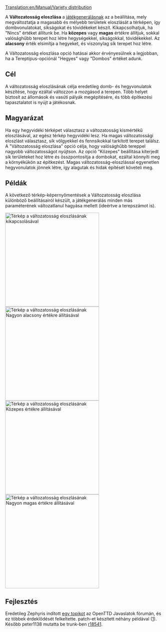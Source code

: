 [[Translation:en/Manual/Variety distribution]]


A '''Változatosság eloszlása''' a [[hu/Manual/Új játék|játékgenerálásnak]] az a beállítása, mely megváltoztatja a magasabb és mélyebb területek eloszlását a térképen, így dombvonulatokat, síkságokat és tóvidékeket készít. Kikapcsolhatjuk, ha "Nincs" értéket állítunk be. Ha '''közepes''' vagy '''magas''' értékre állítjuk, sokkal valósághűbb terepet hoz létre hegységekkel, síkságokkal, tóvidékekkel. Az '''alacsony''' érték elsimítja a hegyeket, és viszonylag sík terepet hoz létre.

A Változatosság eloszlása opció hatásai akkor érvényesülnek a legjobban, ha a Tereptípus-opciónál "Hegyes" vagy "Dombos" értéket adunk.

{{hu/Programjellemző|1.0}}

== Cél ==
A változatosság eloszlásának célja eredetileg domb- és hegyvonulatok készítése, hogy ezáltal változzon a mozgásod a terepen. Több helyet biztosít az állomások és vasúti pályák megépítésére, és több építkezési tapasztalatot is nyújt a játékosnak. 

== Magyarázat ==
Ha egy hegyvidéki térképet választasz a változatosság kismértékű eloszlásával, az egész térkép hegyvidéki lesz. Ha magas változatossági eloszlást választasz, sík völgyekkel és fennsíkokkal tarkított terepet találsz. A "Változatosság eloszlása" opció célja, hogy valósághűbb tereppel nagyobb változatosságot nyújtson. Az opció "Közepes" beállítása kiterjedt sík területeket hoz létre és összpontosítja a dombokat, ezáltal könnyíti meg a környékükön az építkezést. Magas változatosság-eloszlással egyenetlen hegyvonulatok jönnek létre, így alagutak és hidak építését követeli meg. 

== Példák ==

A következő térkép-képernyőmentések a Változatosság eloszlása különböző beállításairól készült, a játékgenerálás minden más paraméterének változatlanul hagyása mellett (ideértve a terepszámot is).

[[File:en/Manual/MapVarietyDistrNone.png|thumb|left|300px|Térkép a változatosság eloszlásának kikapcsolásával]]
[[File:en/Manual/MapVarietyDistrVLow.png|thumb|right|300px|Térkép a változatosság eloszlásának '''Nagyon alacsony''' értékre állításával]]
[[File:en/Manual/MapVarietyDistrMedium.png|thumb|left|300px|Térkép a változatosság eloszlásának '''Közepes''' értékre állításával]]
[[File:en/Manual/MapVarietyDistrVHigh.png|thumb|right|300px|Térkép a változatosság eloszlásának '''Nagyon magas''' értékre állításával]]

{{en/-}}
== Fejlesztés ==
Eredetileg Zephyris indított [http://www.tt-forums.net/viewtopic.php?f=32&t=46338 egy topikot] az OpenTTD Javaslatok fórumán, és ez többek érdeklődését felkeltette. {{en/User|peter1138}} patch-et készített néhány példával ([http://www.tt-forums.net/viewtopic.php?p=841457#p841457]). Később peter1138 mutatta be trunk-ben [http://hg.openttd.org/openttd/trunk.hg/rev/c3959fffa40a r18541].